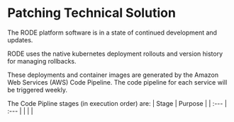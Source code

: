 # Patching Technical Solution
The RODE platform software is in a state of continued development and updates.

RODE uses the native kubernetes deployment rollouts and version history for managing rollbacks.

These deployments and container images are generated by the Amazon Web Services (AWS) Code Pipeline. The code pipeline for each service will be triggered weekly. 

The Code Pipline stages (in execution order) are:
| Stage | Purpose |
| :--- | :--- |
| | |